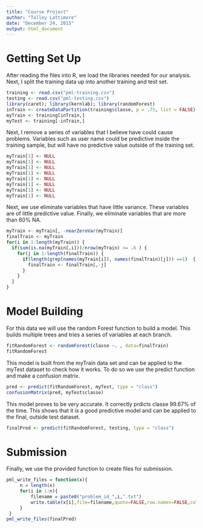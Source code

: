 ```yaml
---
title: "Course Project"
author: "Talley Lattimore"
date: "December 24, 2015"
output: html_document
---
```

# Getting Set Up
After reading the files into R, we load the libraries needed for our analysis. Next, I split the training data up into another training and test set.
``` R
training <- read.csv("pml-training.csv")
testing <- read.csv("pml-testing.csv")
library(caret); library(kernlab); library(randomForest)
inTrain <- createDataPartition(training$classe, p = .75, list = FALSE)
myTrain <- training[inTrain,]
myTest <- training[-inTrain,]
```
Next, I remove a series of variables that I believe have could cause problems. Variables such as user name could be predictive inside the training sample, but will have no predictive value outside of the training set.
``` R
myTrain[1] <- NULL
myTrain[1] <- NULL
myTrain[1] <- NULL
myTrain[1] <- NULL
myTrain[1] <- NULL
myTrain[1] <- NULL
myTrain[1] <- NULL
myTrain[1] <- NULL
```
Next, we use eliminate variables that have little variance.  These variables are of little predictive value. Finally, we eliminate variables that are more than 60% NA.
``` R
myTrain <- myTrain[, -nearZeroVar(myTrain)]
finalTrain <- myTrain
for(i in 1:length(myTrain)) {
  if(sum(is.na(myTrain[,i]))/nrow(myTrain) >= .6 ) {
    for(j in 1:length(finalTrain)) {
      if(length(grep(names(myTrain[i]), names(finalTrain)[j])) ==1)  {
        finalTrain <- finalTrain[,-j]
      }   
    } 
  }
}
```
# Model Building
For this data we will use the random Forest function to build a model.  This builds multiple trees and tries a series of variables at each branch.
``` r
fitRandomForest <- randomForest(classe ~. , data=finalTrain)
fitRandomForest
```
This model is built from the myTrain data set and can be applied to the myTest dataset to check how it works. To do so we use the predict function and make a confusion matrix.
``` R
pred <- predict(fitRandomForest, myTest, type = "class")
confusionMatrix(pred, myTest$classe)
```
This model proves to be very accurate. It correctly prdicts classe 99.67% of the time. This shows that it is a good predictive model and can be applied to the final, outside test dataset.
``` r
finalPred <- predict(fitRandomForest, testing, type = "class")
```
# Submission
Finally, we use the provided function to create files for submission. 
``` r
pml_write_files = function(x){
     n = length(x)
     for(i in 1:n){
         filename = paste0("problem_id_",i,".txt")
         write.table(x[i],file=filename,quote=FALSE,row.names=FALSE,col.names=FALSE)
     }
 }
pml_write_files(finalPred)
```